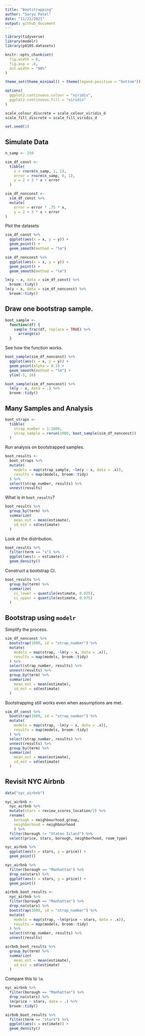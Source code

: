 ```yaml
---
title: "Bootstrapping"
author: "Saryu Patel"
date: "11/22/2021"
output: github_document
---
```


```r
library(tidyverse)
library(modelr)
library(p8105.datasets)

knitr::opts_chunk$set(
  fig.width = 6,
  fig.asp = .6,
  out.width = "90%"
)

theme_set(theme_minimal() + theme(legend.position = "bottom"))

options(
  ggplot2.continuous.colour = "viridis",
  ggplot2.continuous.fill = "viridis"
)

scale_colour_discrete = scale_colour_viridis_d
scale_fill_discrete = scale_fill_viridis_d

set.seed(1)
```

## Simulate Data

```r
n_samp <- 250

sim_df_const <- 
  tibble(
    x = rnorm(n_samp, 1, 1),
    error = rnorm(n_samp, 0, 1),
    y = 2 + 3 * x + error
  )

sim_df_nonconst <- 
  sim_df_const %>% 
  mutate(
    error = error * .75 * x,
    y = 2 + 3 * x + error
)
```

Plot the datasets

```r
sim_df_const %>% 
  ggplot(aes(x = x, y = y)) +
  geom_point() +
  geom_smooth(method = "lm")

sim_df_nonconst %>% 
  ggplot(aes(x = x, y = y)) +
  geom_point() +
  geom_smooth(method = "lm")
```

```r
lm(y ~ x, data = sim_df_const) %>% 
  broom::tidy()
lm(y ~ x, data = sim_df_nonconst) %>%
  broom::tidy()
```

## Draw one bootstrap sample.

```r
boot_sample <- 
  function(df) {
    sample_frac(df, replace = TRUE) %>% 
      arrange(x)
  }
```

See how the function works.

```r
boot_sample(sim_df_nonconst) %>% 
  ggplot(aes(x = x, y = y)) +
  geom_point(alpha = 0.3) +
  geom_smooth(method = "lm") +
  ylim(-5, 16)
```

```r
boot_sample(sim_df_nonconst) %>% 
  lm(y ~ x, data = .) %>% 
  broom::tidy()
```

## Many Samples and Analysis

```r
boot_straps <- 
  tibble(
    strap_number = 1:1000,
    strap_sample = rerun(1000, boot_sample(sim_df_nonconst))
  )
```

Run analysis on bootstrapped samples.

```r
boot_results <- 
  boot_straps %>% 
  mutate(
    models = map(strap_sample, ~lm(y ~ x, data = .x)),
    results = map(models, broom::tidy)
  ) %>% 
  select(strap_number, results) %>% 
  unnest(results)
```

What is in `boot_results`?

```r
boot_results %>% 
  group_by(term) %>% 
  summarize(
    mean_est = mean(estimate),
    sd_est = sd(estimate)
  )
```

Look at the distribution.

```r
boot_results %>% 
  filter(term == "x") %>% 
  ggplot(aes(x = estimate)) +
  geom_density()
```

Construct a bootstrap CI.

```r
boot_results %>% 
  group_by(term) %>% 
  summarize(
    ci_lower = quantile(estimate, 0.025),
    ci_upper = quantile(estimate, 0.975)
  )
```

## Bootstrap using `modelr`

Simplify the process.

```r
sim_df_nonconst %>% 
  bootstrap(1000, id = "strap_number") %>% 
  mutate(
    models = map(strap, ~lm(y ~ x, data = .x)),
    results = map(models, broom::tidy)
  ) %>% 
  select(strap_number, results) %>% 
  unnest(results) %>% 
  group_by(term) %>% 
  summarize(
    mean_est = mean(estimate),
    sd_est = sd(estimate)
  )
```

Bootstrapping still works even when assumptions are met.

```r
sim_df_const %>% 
  bootstrap(1000, id = "strap_number") %>% 
  mutate(
    models = map(strap, ~lm(y ~ x, data = .x)),
    results = map(models, broom::tidy)
  ) %>% 
  select(strap_number, results) %>% 
  unnest(results) %>% 
  group_by(term) %>% 
  summarize(
    mean_est = mean(estimate),
    sd_est = sd(estimate)
  )
```

## Revisit NYC Airbnb

```r
data("nyc_airbnb")

nyc_airbnb <- 
  nyc_airbnb %>% 
  mutate(stars = review_scores_location/2) %>% 
  rename(
    borough = neighbourhood_group,
    neighborhood = neighbourhood
    ) %>% 
  filter(borough != "Staten Island") %>% 
  select(price, stars, borough, neighborhood, room_type)
```

```r
nyc_airbnb %>% 
  ggplot(aes(x = stars, y = price)) +
  geom_point()
```

```r
nyc_airbnb %>% 
  filter(borough == "Manhattan") %>% 
  drop_na(stars) %>% 
  ggplot(aes(x = stars, y = price)) +
  geom_point()
```

```r
airbnb_boot_results <- 
  nyc_airbnb %>% 
  filter(borough == "Manhattan") %>% 
  drop_na(stars) %>%
  bootstrap(1000, id = "strap_number") %>% 
  mutate(
    models = map(strap, ~lm(price ~ stars, data = .x)),
    results = map(models, broom::tidy)
  ) %>% 
  select(strap_number, results) %>% 
  unnest(results)

airbnb_boot_results %>% 
  group_by(term) %>% 
  summarize(
    mean_est = mean(estimate),
    sd_est = sd(estimate)
  )
```

Compare this to `lm`.

```r
nyc_airbnb %>% 
  filter(borough == "Manhattan") %>% 
  drop_na(stars) %>% 
  lm(price ~ stars, data = .) %>% 
  broom::tidy()
```

```r
airbnb_boot_results %>% 
  filter(term == "stars") %>% 
  ggplot(aes(x = estimate)) +
  geom_density()
```

